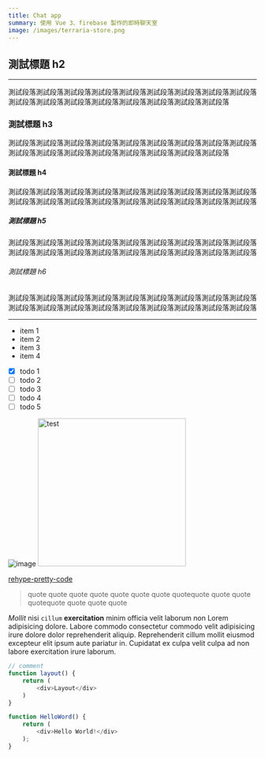 ```yaml
---
title: Chat app
summary: 使用 Vue 3、firebase 製作的即時聊天室
image: /images/terraria-store.png
---
```


## 測試標題 h2
---
測試段落測試段落測試段落測試段落測試段落測試段落測試段落測試段落測試段落測試段落測試段落測試段落測試段落測試段落測試段落測試段落測試段落

### 測試標題 h3
測試段落測試段落測試段落測試段落測試段落測試段落測試段落測試段落測試段落測試段落測試段落測試段落測試段落測試段落測試段落測試段落測試段落

#### 測試標題 h4
測試段落測試段落測試段落測試段落測試段落測試段落測試段落測試段落測試段落測試段落測試段落測試段落測試段落測試段落測試段落測試段落測試段落測試段落

##### 測試標題 h5
測試段落測試段落測試段落測試段落測試段落測試段落測試段落測試段落測試段落測試段落測試段落測試段落測試段落測試段落測試段落測試段落測試段落測試段落

###### 測試標題 h6
測試段落測試段落測試段落測試段落測試段落測試段落測試段落測試段落測試段落測試段落測試段落測試段落測試段落測試段落測試段落測試段落測試段落測試段落

---
- item 1
- item 2
- item 3
- item 4

- [x] todo 1
- [ ] todo 2
- [ ] todo 3
- [ ] todo 4
- [ ] todo 5

![image](/images/test.jpg)
<Image width='300' height='300' src='/images/test.jpg' alt='test' />

[rehype-pretty-code](https://rehype-pretty-code.netlify.app/)

> quote quote quote quote quote quote quote quotequote quote quote quotequote quote quote quote

*Mollit* nisi `cillum` **exercitation** minim officia velit laborum non Lorem
adipisicing dolore. Labore commodo consectetur commodo velit adipisicing irure
dolore dolor reprehenderit aliquip. Reprehenderit cillum mollit eiusmod
excepteur elit ipsum aute pariatur in. Cupidatat ex culpa velit culpa ad non
labore exercitation irure laborum.

```js title="layout.js"
// comment
function layout() {
	return (
		<div>Layout</div>
	)
}
```

```js {1}
function HelloWord() {
	return (
		<div>Hello World!</div>
	);
}
```